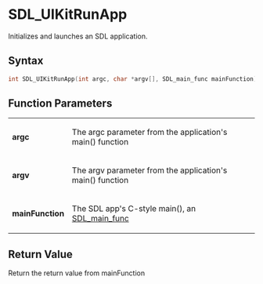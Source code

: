 = SDL_UIKitRunApp =

Initializes and launches an SDL application.

== Syntax ==

<syntaxhighlight lang='c'>
int SDL_UIKitRunApp(int argc, char *argv[], SDL_main_func mainFunction);
</syntaxhighlight>

== Function Parameters ==

{|
|'''argc'''
|The argc parameter from the application's main() function
|-
|'''argv'''
|The argv parameter from the application's main() function
|-
|'''mainFunction'''
|The SDL app's C-style main(), an [[SDL_main_func]]
|}

== Return Value ==

Return the return value from mainFunction




